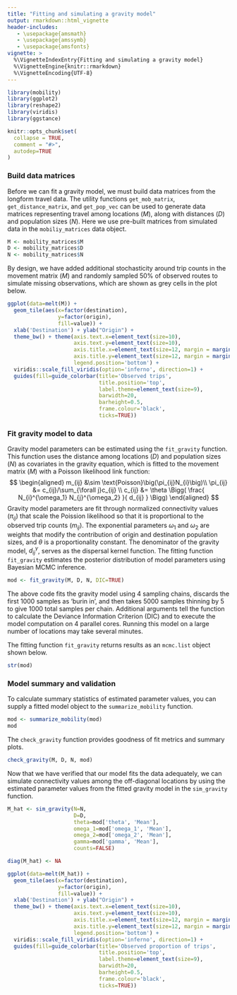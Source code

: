 ```yaml
---
title: "Fitting and simulating a gravity model"
output: rmarkdown::html_vignette
header-includes:
   - \usepackage{amsmath}
   - \usepackage{amssymb}
   - \usepackage{amsfonts}
vignette: >
  %\VignetteIndexEntry{Fitting and simulating a gravity model}
  %\VignetteEngine{knitr::rmarkdown}
  %\VignetteEncoding{UTF-8}
---
```


```r
library(mobility)
library(ggplot2)
library(reshape2)
library(viridis)
library(ggstance)

knitr::opts_chunk$set(
  collapse = TRUE,
  comment = "#>",
  autodep=TRUE
)
```

### Build data matrices
Before we can fit a gravity model, we must build data matrices from the longform travel data. The utility functions `get_mob_matrix`, `get_distance_matrix`, and `get_pop_vec` can be used to generate data matrices representing travel among locations ($M$), along with distances ($D$) and population sizes ($N$). Here we use pre-built matrices from simulated data in the `mobiliy_matrices` data object.
```r
M <- mobility_matrices$M
D <- mobility_matrices$D
N <- mobility_matrices$N
```

By design, we have added additional stochasticity around trip counts in the movement matrix ($M$) and randomly sampled 50% of observed routes to simulate missing observations, which are shown as grey cells in the plot below.

```r
ggplot(data=melt(M)) +
  geom_tile(aes(x=factor(destination),
                y=factor(origin),
                fill=value)) +
  xlab('Destination') + ylab("Origin") +
  theme_bw() + theme(axis.text.x=element_text(size=10),
                     axis.text.y=element_text(size=10),
                     axis.title.x=element_text(size=12, margin = margin(t = 15)),
                     axis.title.y=element_text(size=12, margin = margin(r = 15)),
                     legend.position='bottom') +
  viridis::scale_fill_viridis(option='inferno', direction=1) +
  guides(fill=guide_colorbar(title='Observed trips',
                             title.position='top',
                             label.theme=element_text(size=9),
                             barwidth=20,
                             barheight=0.5,
                             frame.colour='black',
                             ticks=TRUE))
```


### Fit gravity model to data
Gravity model parameters can be estimated using the `fit_gravity` function. This function uses the distance among locations ($D$) and population sizes ($N$) as covariates in the gravity equation, which is fitted to the movement matrix ($M$) with a Poisson likelihood link function:
$$
\begin{aligned}
        m_{ij} &\sim \text{Poisson}\big(\pi_{ij}N_{i}\big)\\
        \pi_{ij} &= c_{ij}/\sum_{\forall j}c_{ij} \\
        c_{ij} &= \theta \Bigg(
        \frac{
        N_{i}^{\omega_1} N_{j}^{\omega_2}
        }{
        d_{ij}
        } \Bigg)
\end{aligned}   
$$
Gravity model parameters are fit through normalized connectivity values ($\pi_{ij}$) that scale the Poission likelihood so that it is proportional to the observed trip counts ($m_{ij}$). The exponential parameters $\omega_1$ and $\omega_2$ are weights that modify the contribution of origin and destination population sizes, and $\theta$ is a proportionality constant. The denominator of the gravity model, $d_{ij}^\gamma$, serves as the dispersal kernel function. The fitting function `fit_gravity` estimates the posterior distribution of model parameters using Bayesian MCMC inference.

```r
mod <- fit_gravity(M, D, N, DIC=TRUE)
```

The above code fits the gravity model using 4 sampling chains, discards the first 1000 samples as 'burin in', and then takes 5000 samples thinning by 5 to give 1000 total samples per chain. Additional arguments tell the function to calculate the Deviance Information Criterion (DIC) and to execute the model computation on 4 parallel cores. Running this model on a large number of locations may take several minutes.

The fitting function `fit_gravity` returns results as an `mcmc.list` object shown below.
```r
str(mod)
```

### Model summary and validation
To calculate summary statistics of estimated parameter values, you can supply a fitted model object to the `summarize_mobility` function.
```r
mod <- summarize_mobility(mod)
mod
```

The `check_gravity` function provides goodness of fit metrics and summary plots.
```r
check_gravity(M, D, N, mod)
```

Now that we have verified that our model fits the data adequately, we can simulate connectivity values among the off-diagonal locations by using the estimated parameter values from the fitted gravity model in the `sim_gravity` function.

```r
M_hat <- sim_gravity(N=N,
                     D=D,
                     theta=mod['theta', 'Mean'],
                     omega_1=mod['omega_1', 'Mean'],
                     omega_2=mod['omega_2', 'Mean'],
                     gamma=mod['gamma', 'Mean'],
                     counts=FALSE)
```

```r
diag(M_hat) <- NA

ggplot(data=melt(M_hat)) +
  geom_tile(aes(x=factor(destination),
                y=factor(origin),
                fill=value)) +
  xlab('Destination') + ylab("Origin") +
  theme_bw() + theme(axis.text.x=element_text(size=10),
                     axis.text.y=element_text(size=10),
                     axis.title.x=element_text(size=12, margin = margin(t = 15)),
                     axis.title.y=element_text(size=12, margin = margin(r = 15)),
                     legend.position='bottom') +
  viridis::scale_fill_viridis(option='inferno', direction=1) +
  guides(fill=guide_colorbar(title='Observed proportion of trips',
                             title.position='top',
                             label.theme=element_text(size=9),
                             barwidth=20,
                             barheight=0.5,
                             frame.colour='black',
                             ticks=TRUE))
```
